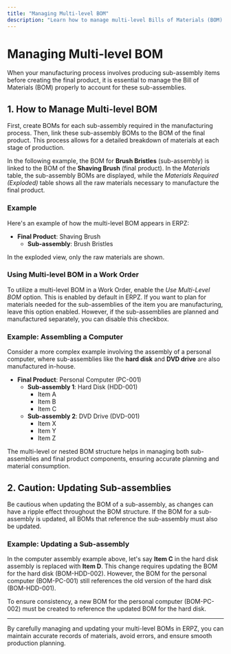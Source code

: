 ```yaml
---
title: "Managing Multi-level BOM"
description: "Learn how to manage multi-level Bills of Materials (BOM) in ERPZ for complex manufacturing processes involving sub-assemblies."
---
```


# Managing Multi-level BOM

When your manufacturing process involves producing sub-assembly items before creating the final product, it is essential to manage the Bill of Materials (BOM) properly to account for these sub-assemblies.

## 1. How to Manage Multi-level BOM

First, create BOMs for each sub-assembly required in the manufacturing process. Then, link these sub-assembly BOMs to the BOM of the final product. This process allows for a detailed breakdown of materials at each stage of production.

In the following example, the BOM for **Brush Bristles** (sub-assembly) is linked to the BOM of the **Shaving Brush** (final product). In the *Materials* table, the sub-assembly BOMs are displayed, while the *Materials Required (Exploded)* table shows all the raw materials necessary to manufacture the final product.

### Example

Here's an example of how the multi-level BOM appears in ERPZ:

- **Final Product**: Shaving Brush
  - **Sub-assembly**: Brush Bristles

In the exploded view, only the raw materials are shown.

### Using Multi-level BOM in a Work Order

To utilize a multi-level BOM in a Work Order, enable the *Use Multi-Level BOM* option. This is enabled by default in ERPZ. If you want to plan for materials needed for the sub-assemblies of the item you are manufacturing, leave this option enabled. However, if the sub-assemblies are planned and manufactured separately, you can disable this checkbox.

### Example: Assembling a Computer

Consider a more complex example involving the assembly of a personal computer, where sub-assemblies like the **hard disk** and **DVD drive** are also manufactured in-house.

- **Final Product**: Personal Computer (PC-001)
  - **Sub-assembly 1**: Hard Disk (HDD-001)
    - Item A
    - Item B
    - Item C
  - **Sub-assembly 2**: DVD Drive (DVD-001)
    - Item X
    - Item Y
    - Item Z

The multi-level or nested BOM structure helps in managing both sub-assemblies and final product components, ensuring accurate planning and material consumption.

## 2. Caution: Updating Sub-assemblies

Be cautious when updating the BOM of a sub-assembly, as changes can have a ripple effect throughout the BOM structure. If the BOM for a sub-assembly is updated, all BOMs that reference the sub-assembly must also be updated.

### Example: Updating a Sub-assembly

In the computer assembly example above, let's say **Item C** in the hard disk assembly is replaced with **Item D**. This change requires updating the BOM for the hard disk (BOM-HDD-002). However, the BOM for the personal computer (BOM-PC-001) still references the old version of the hard disk (BOM-HDD-001).

To ensure consistency, a new BOM for the personal computer (BOM-PC-002) must be created to reference the updated BOM for the hard disk.

---

By carefully managing and updating your multi-level BOMs in ERPZ, you can maintain accurate records of materials, avoid errors, and ensure smooth production planning.
